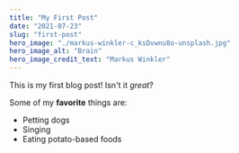 ```yaml
---
title: "My First Post"
date: "2021-07-23"
slug: "first-post"
hero_image: "./markus-winkler-c_ksDvwnu8o-unsplash.jpg"
hero_image_alt: "Brain"
hero_image_credit_text: "Markus Winkler"
---
```


This is my first blog post! Isn't it *great*?

Some of my **favorite** things are:

* Petting dogs
* Singing
* Eating potato-based foods